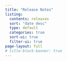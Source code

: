 ```yaml
---
title: "Release Notes"
listing:
  contents: releases
  sort: "date desc"
  type: default
  categories: true
  sort-ui: true
  filter-ui: true
page-layout: full
# title-block-banner: true
---
```

